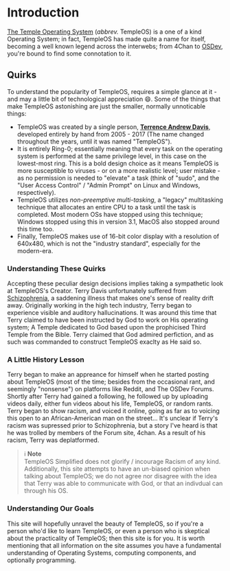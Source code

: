 # Introduction
[The Temple Operating System](https://www.templeos.org/) (*abbrev.* TempleOS) is a one of a kind Operating System; in fact, TempleOS has made quite a name for itself, becoming a well known legend across the interwebs; from 4Chan to [OSDev](https://wiki.osdev.org/Notable_Projects), you're bound to find some connotation to it.
<!--
DEV NOTE HERE!
If you ever would like to use <br> just make sure to make a close tag like this:
<br></br>
Otherwise you'll recieve errors; it's just something dumb with React.
-->

## Quirks
To understand the popularity of TempleOS, requires a simple glance at it - and may a little bit of technological appreciation 😄. Some of the things that make TempleOS astonishing are just the smaller, normally unnoticable things:
* TempleOS was created by a single person, [**Terrence Andrew Davis**](https://www.youtube.com/watch?v=UCgoxQCf5Jg), developed entirely by hand from 2005 - 2017 (The name changed throughout the years, until it was named "TempleOS").
* It is entirely Ring-0; essentially meaning that every task on the operating system is performed at the same privilege level, in this case on the lowest-most ring. This is a bold design choice as it means TempleOS is more susceptible to viruses - or on a more realistic level; user mistake - as no permission is needed to "elevate" a task (think of "sudo", and the "User Access Control" / "Admin Prompt" on Linux and Windows, respectively).
* TempleOS utilizes *non-preemptive multi-tasking*, a "legacy" multitasking technique that allocates an entire CPU to a task until the task is completed. Most modern OSs have stopped using this technique; Windows stopped using this in version 3.1, MacOS also stopped around this time too.
* Finally, TempleOS makes use of 16-bit color display with a resolution of 640x480, which is not the "industry standard", especially for the modern-era.

### Understanding These Quirks
Accepting these peculiar design decisions implies taking a sympathetic look at TempleOS's Creator. Terry Davis unfortunately suffered from [Schizophrenia](https://www.mayoclinic.org/diseases-conditions/schizophrenia/symptoms-causes/syc-20354443), a saddening illness that makes one's sense of reality drift away. Originally working in the high tech industry, Terry began to experience visible and auditory hallucinations. It was around this time that Terry claimed to have been instructed by God to work on His operating system; A Temple dedicated to God based upon the prophicised Third Temple from the Bible. Terry claimed that God admired perfiction, and as such was commanded to construct TempleOS exaclty as He said so.   

### A Little History Lesson
Terry began to make an appreance for himself when he started posting about TempleOS (most of the time; besides from the occasional rant, and seemingly "nonsense") on platforms like Reddit, and The OSDev Forums. Shortly after Terry had gained a following, he followed up by uploading videos daily, either fun videos about his life, TempleOS, or random rants. Terry began to show racism, and voiced it online, going as far as to voicing this open to an African-American man on the street... It's unclear if Terry's racism was supressed prior to Schizophrenia, but a story I've heard is that he was trolled by members of the Forum site, 4chan. As a result of his racism, Terry was deplatformed.

> ℹ️  **Note** <br/>
> TempleOS Simplified does not glorify / incourage Racism of any kind. Additionally, this site attempts to have an un-biased opinion when talking about TempleOS; we do not agree nor disagree with the idea that Terry was able to communicate with God, or that an indivdual can through his OS.

### Understanding Our Goals
This site will hopefully unravel the beauty of TempleOS, so if you're a person who'd like to learn TempleOS, or even a person who is skeptical about the practicality of TempleOS; then this site is for you. It is worth mentioning that all information on the site assumes you have a fundamental understanding of Operating Systems, computing components, and optionally programming.